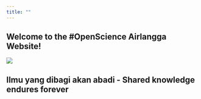 ```yaml
---
title: ""
---
```


::: {.text-center}
# Welcome to the #OpenScience Airlangga Website!
:::

![](../images/avatar.jpg){fig-align="center"}

::: {.text-center}
# Ilmu yang dibagi akan abadi - Shared knowledge endures forever
:::